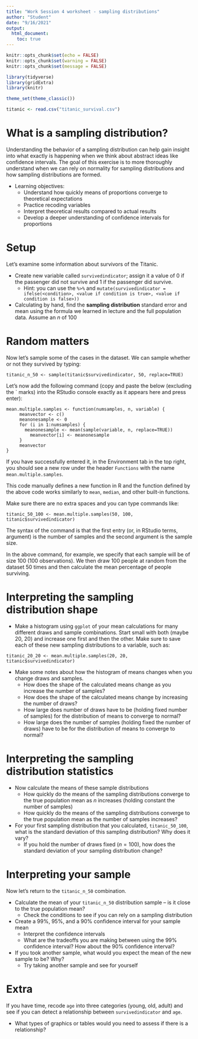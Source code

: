 ```yaml
---
title: "Work Session 4 worksheet - sampling distributions"
author: "Student"
date: "9/16/2021"
output:
  html_document:
    toc: true
---
```


```r
knitr::opts_chunk$set(echo = FALSE)
knitr::opts_chunk$set(warning = FALSE)
knitr::opts_chunk$set(message = FALSE)

library(tidyverse)
library(gridExtra)
library(knitr)

theme_set(theme_classic())

titanic <- read.csv("titanic_survival.csv")
```

# What is a sampling distribution?

Understanding the behavior of a sampling distribution can help gain insight into what exactly is happening when we think about abstract ideas like confidence intervals. The goal of this exercise is to more thoroughly understand when we can rely on normality for sampling distributions and how sampling distributions are formed.

* Learning objectives:
  + Understand how quickly means of proportions converge to theoretical expectations
  + Practice recoding variables
  + Interpret theoretical results compared to actual results
  + Develop a deeper understanding of confidence intervals for proportions

# Setup

Let’s examine some information about survivors of the Titanic. 

* Create new variable called `survivedindicator`; assign it a value of 0 if the passenger did not survive and 1 if the passenger did survive.
  + Hint: you can use the ` %>%` and `mutate(survivedindicator = ifelse(<condition>, <value if condition is true>, <value if condition is false>))`

* Calculating by hand, find the **sampling distribution** standard error and mean using the formula we learned in lecture and the full population data. Assume an $n$ of 100

# Random matters

Now let’s sample some of the cases in the dataset. We can sample whether or not they survived by typing:

`titanic_n_50 <- sample(titanic$survivedindicator, 50, replace=TRUE)`

Let’s now add the following command (copy and paste the below (excluding the ` marks) into the RStudio console exactly as it appears here and press enter):

```
mean.multiple.samples <- function(numsamples, n, variable) { 
     meanvector <- c() 
     meanonesample <- 0 
     for (i in 1:numsamples) { 
	   meanonesample <- mean(sample(variable, n, replace=TRUE)) 
         meanvector[i] <- meanonesample 
     } 
     meanvector 
}
```

If you have successfully entered it, in the Environment tab in the top right, you should see a new row under the header `Functions` with the name `mean.multiple.samples`.

This code manually defines a new function in R and the function defined by the above code works similarly to `mean`, `median`, and other built-in functions.

Make sure there are no extra spaces and you can type commands like:

`titanic_50_100 <- mean.multiple.samples(50, 100, titanic$survivedindicator)`

The syntax of the command is that the first entry (or, in RStudio terms, argument) is the number of samples and the second argument is the sample size.

In the above command, for example, we specify that each sample will be of size 100 (100 observations). We then draw 100 people at random from the dataset 50 times and then calculate the mean percentage of people surviving. 

# Interpreting the sampling distribution shape

* Make a histogram using `ggplot` of your mean calculations for many different draws and sample combinations. Start small with both (maybe 20, 20) and increase one first and then the other.  Make sure to save each of these new sampling distributions to a variable, such as:

`titanic_20_20 <- mean.multiple.samples(20, 20, titanic$survivedindicator)`

* Make some notes about how the histogram of means changes when you change draws and samples. 
  + How does the shape of the calculated means change as you increase the number of samples? 
  + How does the shape of the calculated means change by increasing the number of draws?
  + How large does number of draws have to be (holding fixed number of samples) for the distribution of means to converge to normal?
  + How large does the number of samples (holding fixed the number of draws) have to be for the distribution of means to converge to normal?

# Interpreting the sampling distribution statistics

* Now calculate the means of these sample distributions
  + How quickly do the means of the sampling distributions converge to the true population mean as $n$ increases (holding constant the number of samples)
  + How quickly do the means of the sampling distributions converge to the true population mean as the number of samples increases? 
  
* For your first sampling distribution that you calculated, `titanic_50_100`, what is the standard deviation of this sampling distribution? Why does it vary? 
  + If you hold the number of draws fixed ($n=100$), how does the standard deviation of your sampling distribution change?

# Interpreting your sample

Now let’s return to the `titanic_n_50` combination. 

* Calculate the mean of your `titanic_n_50` distribution sample – is it close to the true population mean?
  + Check the conditions to see if you can rely on a sampling distribution
* Create a 99%, 95%, and a 90% confidence interval for your sample mean
  + Interpret the confidence intervals
  + What are the tradeoffs you are making between using the 99% confidence interval? How about the 90% confidence interval?
* If you took another sample, what would you expect the mean of the new sample to be? Why?
  + Try taking another sample and see for yourself
  
# Extra

If you have time, recode `age` into three categories (young, old, adult) and see if you can detect a relationship between `survivedindicator` and `age`.

* What types of graphics or tables would you need to assess if there is a relationship?
